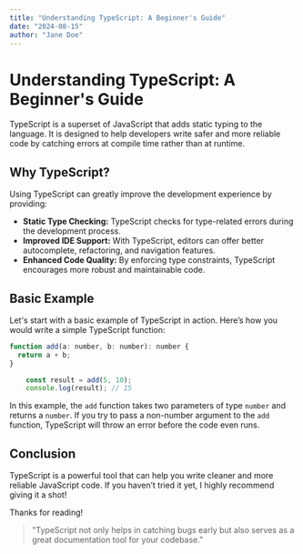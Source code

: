 ```yaml
---
title: "Understanding TypeScript: A Beginner's Guide"
date: "2024-08-15"
author: "Jane Doe"
---
```


# Understanding TypeScript: A Beginner's Guide

TypeScript is a superset of JavaScript that adds static typing to the language. It is designed to help developers write safer and more reliable code by catching errors at compile time rather than at runtime.

## Why TypeScript?

Using TypeScript can greatly improve the development experience by providing:

- **Static Type Checking:** TypeScript checks for type-related errors during the development process.
- **Improved IDE Support:** With TypeScript, editors can offer better autocomplete, refactoring, and navigation features.
- **Enhanced Code Quality:** By enforcing type constraints, TypeScript encourages more robust and maintainable code.

## Basic Example

Let's start with a basic example of TypeScript in action. Here’s how you would write a simple TypeScript function:

```js
function add(a: number, b: number): number {
  return a + b;
}

    const result = add(5, 10);
    console.log(result); // 15
```

In this example, the `add` function takes two parameters of type `number` and returns a `number`. If you try to pass a non-number argument to the `add` function, TypeScript will throw an error before the code even runs.

## Conclusion

TypeScript is a powerful tool that can help you write cleaner and more reliable JavaScript code. If you haven’t tried it yet, I highly recommend giving it a shot!

Thanks for reading!

<blockquote>
    "TypeScript not only helps in catching bugs early but also serves as a great documentation tool for your codebase."
</blockquote>
